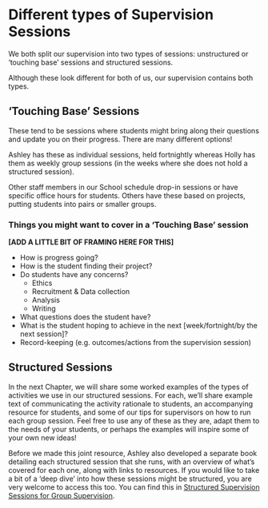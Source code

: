 # Different types of Supervision Sessions {#supervision_types}

We both split our supervision into two types of sessions: unstructured or ‘touching base’ sessions and structured sessions.  

Although these look different for both of us, our supervision contains both types. 

 
## ‘Touching Base’ Sessions 

These tend to be sessions where students might bring along their questions and update you on their progress. There are many different options! 

Ashley has these as individual sessions, held fortnightly whereas Holly has them as weekly group sessions (in the weeks where she does not hold a structured session).  

Other staff members in our School schedule drop-in sessions or have specific office hours for students. Others have these based on projects, putting students into pairs or smaller groups.  

### Things you might want to cover in a ‘Touching Base’ session 

**[ADD A LITTLE BIT OF FRAMING HERE FOR THIS]**

- How is progress going?  
- How is the student finding their project?
- Do students have any concerns?
    - Ethics 
    - Recruitment & Data collection 
    - Analysis 
    - Writing 
- What questions does the student have? 
- What is the student hoping to achieve in the next [week/fortnight/by the next session]? 
- Record-keeping (e.g. outcomes/actions from the supervision session) 

## Structured Sessions 

In the next Chapter, we will share some worked examples of the types of activities we use in our structured sessions. For each, we’ll share example text of communicating the activity rationale to students, an accompanying resource for students, and some of our tips for supervisors on how to run each group session. Feel free to use any of these as they are, adapt them to the needs of your students, or perhaps the examples will inspire some of your own new ideas! 

Before we made this joint resource, Ashley also developed a separate book detailing each structured session that she runs, with an overview of what’s covered for each one, along with links to resources. If you would like to take a bit of a ‘deep dive’ into how these sessions might be structured, you are very welcome to access this too. You can find this in [Structured Supervision Sessions for Group Supervision](https://ashleyerobertson.github.io/group_supervision/){target="_blank"}.  
